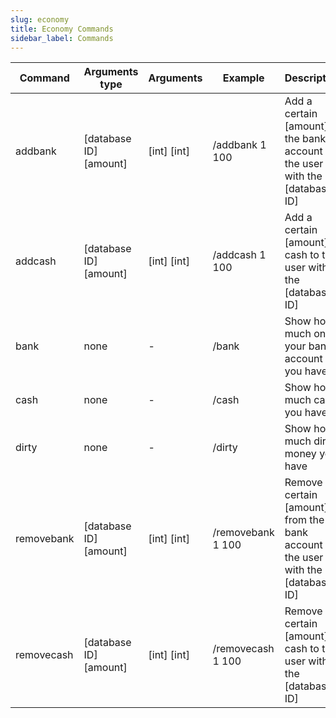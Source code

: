 ```yaml
---
slug: economy
title: Economy Commands
sidebar_label: Commands
---
```


| Command | Arguments type | Arguments | Example | Description | Rank | TFX script |
| ---------- | --- | --- | ----------------- | --- | --- | --- |
| addbank | [database ID] [amount] | [int] [int] | /addbank 1 100 | Add a certain [amount] to the bank account of the user with the [database ID] | superadmin | tfx_core |
| addcash | [database ID] [amount] | [int] [int] | /addcash 1 100 | Add a certain [amount] of cash to the user with the [database ID] | superadmin | tfx_core |
| bank | none | - | /bank | Show how much on your bank account you have | all | tfx_bank |
| cash | none | - | /cash | Show how much cash you have | all | tfx_bank |
| dirty | none | - | /dirty | Show how much dirty money you have | all | tfx_bank |
| removebank | [database ID] [amount] | [int] [int] | /removebank 1 100 | Remove a certain [amount] from the bank account of the user with the [database ID] | superadmin | tfx_core |
| removecash | [database ID] [amount] | [int] [int] | /removecash 1 100 | Remove a certain [amount] of cash to the user with the [database ID] | superadmin | tfx_core |

